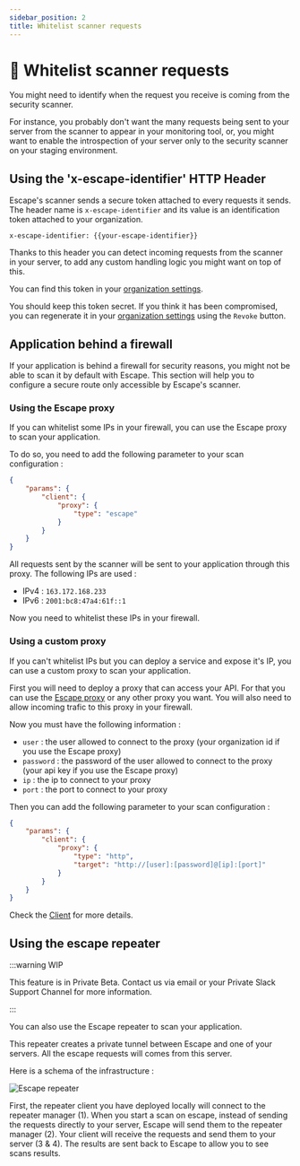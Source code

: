 ```yaml
---
sidebar_position: 2
title: Whitelist scanner requests
---
```


# 🐼 Whitelist scanner requests

You might need to identify when the request you receive is coming from the security scanner.

For instance, you probably don't want the many requests being sent to your server from the scanner to appear in your monitoring tool, or, you might want to enable the introspection of your server only to the security scanner on your staging environment.

## Using the 'x-escape-identifier' HTTP Header

Escape's scanner sends a secure token attached to every requests it sends. The header name is `x-escape-identifier` and its value is an identification token attached to your organization.

```http
x-escape-identifier: {{your-escape-identifier}}
```

Thanks to this header you can detect incoming requests from the scanner in your server, to add any custom handling logic you might want on top of this.

You can find this token in your [organization settings](https://app.escape.tech/organization/settings/).

You should keep this token secret. If you think it has been compromised, you can regenerate it in your [organization settings](https://app.escape.tech/organization/settings/) using the `Revoke` button.

## Application behind a firewall

If your application is behind a firewall for security reasons, you might not be able to scan it by default with Escape.
This section will help you to configure a secure route only accessible by Escape's scanner.

### Using the Escape proxy

If you can whitelist some IPs in your firewall, you can use the Escape proxy to scan your application.

To do so, you need to add the following parameter to your scan configuration :

```json
{
    "params": {
        "client": {
            "proxy": {
                "type": "escape"
            }
        }
    }
}
```

All requests sent by the scanner will be sent to your application through this proxy. The following IPs are used :

- IPv4 : `163.172.168.233`
- IPv6 : `2001:bc8:47a4:61f::1`

Now you need to whitelist these IPs in your firewall.

### Using a custom proxy

If you can't whitelist IPs but you can deploy a service and expose it's IP, you can use a custom proxy to scan your application.

First you will need to deploy a proxy that can access your API.
For that you can use the [Escape proxy](https://github.com/Escape-Technologies/proxy) or any other proxy you want.
You will also need to allow incoming trafic to this proxy in your firewall.

Now you must have the following information :

- `user` : the user allowed to connect to the proxy (your organization id if you use the Escape proxy)
- `password` : the password of the user allowed to connect to the proxy (your api key if you use the Escape proxy)
- `ip` : the ip to connect to your proxy
- `port` : the port to connect to your proxy

Then you can add the following parameter to your scan configuration :

```json
{
    "params": {
        "client": {
            "proxy": {
                "type": "http",
                "target": "http://[user]:[password]@[ip]:[port]"
            }
        }
    }
}
```

Check the [Client](https://escape.tech/docs/advanced-usage/parameters#client) for more details.

## Using the escape repeater

:::warning WIP

This feature is in Private Beta. Contact us via email or your Private Slack Support Channel for more information.

:::

You can also use the Escape repeater to scan your application.

This repeater creates a private tunnel between Escape and one of your servers.
All the escape requests will comes from this server.

Here is a schema of the infrastructure :

![Escape repeater](./img/repeater.drawio.svg)

First, the repeater client you have deployed locally will connect to the repeater manager (1).
When you start a scan on escape, instead of sending the requests directly to your server, Escape will send them to the repeater manager (2).
Your client will receive the requests and send them to your server (3 & 4).
The results are sent back to Escape to allow you to see scans results.
